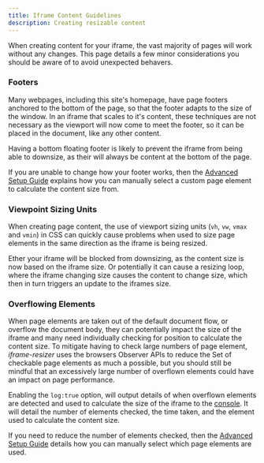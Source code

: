 ```yaml
---
title: Iframe Content Guidelines
description: Creating resizable content
---
```



When creating content for your iframe, the vast majority of pages will work without any
changes. This page details a few minor considerations you should be aware of to avoid
unexpected behavers.  

### Footers

Many webpages, including this site's homepage, have page footers anchored to the bottom of 
the page, so that the footer adapts to the size of the window. In an iframe that scales to
it's content, these techniques are not necessary as the viewport will now come to meet the 
footer, so it can be placed in the document, like any other content.

Having a bottom floating footer is likely to prevent the iframe from being able to downsize,
as their will always be content at the bottom of the page.

If you are unable to change how your footer works, then the [Advanced Setup Guide](/setup/advanced)
explains how you can manually select a custom page element to calculate the content size from.

### Viewpoint Sizing Units

When creating page content, the use of viewport sizing units (`vh`, `vw`, `vmax` and `vmin`)
in CSS can quickly cause problems when used to size page elements in the same direction as 
the iframe is being resized. 

Ether your iframe will 
be blocked from downsizing, as the content size is now based on the iframe size. Or potentially 
it can cause a resizing loop, where the iframe changing size causes the content to change size,
which then in turn triggers an update to the iframes size.

### Overflowing Elements

When page elements are taken out of the default document flow, or overflow the document body,
they can potentially impact the size of the iframe and many need individually checking for
position to calculate the content size. To mitigate having to check large numbers of page
element, _iframe-resizer_ uses the browsers Observer APIs to reduce the <span class="fig">Set</span>
of checkable page elements as much a possible, but you should still be mindful that an 
excessively large number of overflown elements could have an impact on page performance.

Enabling the `log:true` option, will output details of when overflown elements are detected
and used to calculate the size of the iframe to the [console](https://developers.google.com/chrome-developer-tools/docs/console#opening_the_console). 
It will detail the number of elements checked, the time taken, and the element used to
calculate the content size.

If you need to reduce the number of elements checked, then the [Advanced Setup Guide](/setup/advanced)
details how you can manually select which page elements are used.


<FeedbackComponent />
